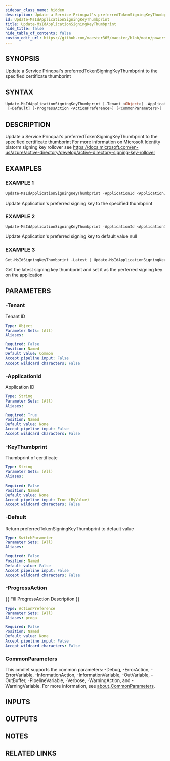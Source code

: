 ```yaml
---
sidebar_class_name: hidden
description: Update a Service Princpal's preferredTokenSigningKeyThumbprint to the specified certificate thumbprint
id: Update-MsIdApplicationSigningKeyThumbprint
title: Update-MsIdApplicationSigningKeyThumbprint
hide_title: false
hide_table_of_contents: false
custom_edit_url: https://github.com/maester365/maester/blob/main/powershell/public/Update-MsIdApplicationSigningKeyThumbprint.ps1
---
```


## SYNOPSIS

Update a Service Princpal's preferredTokenSigningKeyThumbprint to the specified certificate thumbprint

## SYNTAX

```powershell
Update-MsIdApplicationSigningKeyThumbprint [-Tenant <Object>] -ApplicationId <String> [-KeyThumbprint <String>]
 [-Default] [-ProgressAction <ActionPreference>] [<CommonParameters>]
```

## DESCRIPTION

Update a Service Princpal's preferredTokenSigningKeyThumbprint to the specified certificate thumbprint
For more information on Microsoft Identity platorm signing key rollover see https://docs.microsoft.com/en-us/azure/active-directory/develop/active-directory-signing-key-rollover

## EXAMPLES

### EXAMPLE 1

```powershell
Update-MsIdApplicationSigningKeyThumbprint -ApplicationId <ApplicationId> -KeyThumbprint <Thumbprint>
```

Update Application's preferred signing key to the specified thumbprint

### EXAMPLE 2

```powershell
Update-MsIdApplicationSigningKeyThumbprint -ApplicationId <ApplicationId> -Default
```

Update Application's preferred signing key to default value null

### EXAMPLE 3

```powershell
Get-MsIdSigningKeyThumbprint -Latest | Update-MsIdApplicationSigningKeyThumbprint -ApplicationId <ApplicationId>
```

Get the latest signing key thumbprint and set it as the perferred signing key on the application

## PARAMETERS

### -Tenant

Tenant ID

```yaml
Type: Object
Parameter Sets: (All)
Aliases:

Required: False
Position: Named
Default value: Common
Accept pipeline input: False
Accept wildcard characters: False
```

### -ApplicationId

Application ID

```yaml
Type: String
Parameter Sets: (All)
Aliases:

Required: True
Position: Named
Default value: None
Accept pipeline input: False
Accept wildcard characters: False
```

### -KeyThumbprint

Thumbprint of certificate

```yaml
Type: String
Parameter Sets: (All)
Aliases:

Required: False
Position: Named
Default value: None
Accept pipeline input: True (ByValue)
Accept wildcard characters: False
```

### -Default

Return preferredTokenSigningKeyThumbprint to default value

```yaml
Type: SwitchParameter
Parameter Sets: (All)
Aliases:

Required: False
Position: Named
Default value: False
Accept pipeline input: False
Accept wildcard characters: False
```

### -ProgressAction

\{\{ Fill ProgressAction Description \}\}

```yaml
Type: ActionPreference
Parameter Sets: (All)
Aliases: proga

Required: False
Position: Named
Default value: None
Accept pipeline input: False
Accept wildcard characters: False
```

### CommonParameters

This cmdlet supports the common parameters: -Debug, -ErrorAction, -ErrorVariable, -InformationAction, -InformationVariable, -OutVariable, -OutBuffer, -PipelineVariable, -Verbose, -WarningAction, and -WarningVariable. For more information, see [about_CommonParameters](http://go.microsoft.com/fwlink/?LinkID=113216).

## INPUTS

## OUTPUTS

## NOTES

## RELATED LINKS

